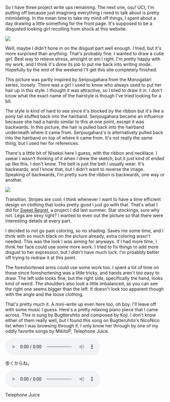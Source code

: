 So I have three project write ups remaining. The next one, osu! UCI, I'm putting
off because just imagining everything I need to talk about is pretty
intimidating. In the mean time to take my mind off things, I spent about a day
drawing a little something for the front page. It's supposed to be a disgusted
looking girl recoiling from shock at this website.

<img src="https://maxrchung-rails.s3.amazonaws.com/uploads/ugh_girl.png" />

Well, maybe I didn't hone in on the disgust part well enough. I tried, but it's
more surprised than anything. That's probably fine. I wanted to draw a cutie
girl. Best way to relieve stress, amiright or am I right. I'm pretty happy with
my work, and I think it's done its job to put me back into writing mode.
Hopefully by the end of the weekend I'll get this site completely finished.

This picture was partly inspired by Senjougahara from the Monogatari series,
loosely. There was a girl I used to know who always used to put her hair up in
this style. I thought it was attractive, so I tried to draw it in. I don't know
what the exact name of the hairstyle is though I've tried looking for a bit.

The style is kind of hard to see since it's blocked by the ribbon but it's like
a pony tail stuffed back into the hairband. Senjougahara became an influence
because she had a hairdo similar to this at one point, except it was backwards.
In this picture, the hair is pulled back into the hairband underneath where it
came from. Senjougahara's is alternatively pulled back into the hairband on top
of where it came from. It's not really the same thing, but I used her for
references.

There's a little bit of Nisekoi here I guess, with the ribbon and necklace. I
swear I wasn't thinking of it when I drew the sketch, but it just kind of ended
up like this. I don't know. The belt is just the belt I usually wear. It's
backwards, and I know that, but I didn't want to reverse the image. Speaking of
backwards, I'm pretty sure the ribbon is backwards, one way or another.

<img src="https://maxrchung-rails.s3.amazonaws.com/uploads/speed_duck.jpg" />

Transition. Stripes are cool. I think whenever I want to have a time efficient
design on clothing that looks pretty good I just go with that. That's what I did
for [Sweet Regret](http://maxrchung.com/projects/sweetregret), a project I did
last summer. Star stockings, sure why not. Legs are sexy right? I wanted to even
out the picture so that there were interesting details at every part.

I decided to not go past coloring, so no shading. Saves me some time, and I
think with so much black on the picture already, extra coloring wasn't needed.
This was the look I was aiming for anyways. If I had more time, I think her face
could use some more work. I tried to fix things to add more disgust to her
expression, but I didn't have much luck. I'm proabbly better off trying to
redraw it at this point.

The foreshortened arms could use some work too. I spent a lot of time on these
since foreshortening was a little tricky, and hands aren't too easy to draw. The
left side looks fine, but the right side, specifically the hand, looks kind of
weird. The shoulders also look a little imbalanced, as you can see the right one
seems bigger than the left. It doesn't look too apparent though with the angle
and the loose clothing.

That's pretty much it. A mini-write up even here too, oh boy. I'll leave off
with some music I guess. Here's a pretty relaxing piano piece that I came
across. This is sung by Bugtteruhito and composed by Koji. I don't know either
of them really well, but I found this song on Bugtteruhito's NicoNico list when
I was browsing through it. I only know her through by one of my oddly favorite
songs by MikitoP, Telephone Juice.

<audio controls>
  <source src="https://maxrchung-rails.s3.amazonaws.com/uploads/bug_song.m4a" />
</audio>

<p className="caption">歩くからね。</p>

<audio controls>
  <source src="https://maxrchung-rails.s3.amazonaws.com/uploads/telephone_juice.mp3" />
</audio>

<p className="caption">Telephone Juice</p>
